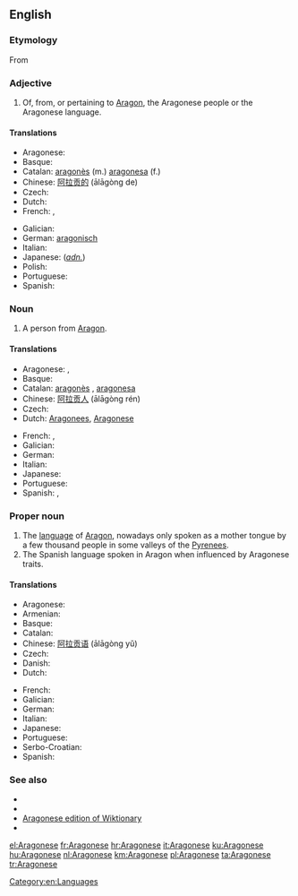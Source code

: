 ==English==

{{wikipedia|Aragonese language}}

===Etymology===
From {{suffix|Aragon|ese}}

===Adjective===
{{en-adj|-}}

# Of, from, or pertaining to [[Aragon]], the Aragonese people or the Aragonese language.

====Translations====
{{trans-top|from Aragon}}
* Aragonese: {{t+|an|aragonés}}
* Basque: {{t+|eu|aragoar}}
* Catalan: [[aragonès]] (m.) [[aragonesa]] (f.)
* Chinese: [[阿拉贡的]] (ālāgòng de)
* Czech: {{t-|cs|aragonský|m}}
* Dutch: {{t+|nl|Aragonees}}
* French: {{t+|fr|aragonais|m}}, {{t+|fr|aragonaise|f}}
{{trans-mid}}
* Galician: {{t+|gl|aragonés|m}}
* German: [[aragonisch]]
* Italian: {{t+|it|aragonese}}
* Japanese: (''[[adnominal|adn.]]'') {{t-|ja|アラゴンの|tr=Aragonno}}
* Polish: {{t+|pl|aragoński|m}}
* Portuguese: {{t+|pt|aragonês|m}}
* Spanish: {{t+|es|aragonés}}
{{trans-bottom}}

===Noun===
{{en-noun|pl=Aragonese}}

# A person from [[Aragon]].

====Translations====
{{trans-top|a person}}
* Aragonese: {{t+|an|aragonés|m}}, {{t-|an|aragonesa|f}}
* Basque: {{t+|eu|aragoar}}
* Catalan: [[aragonès]] {{m}}, [[aragonesa]] {{f}}
* Chinese: [[阿拉贡人]] (ālāgòng rén)
* Czech: {{t-|cs|Aragonec|m}}
* Dutch: [[Aragonees]], {{m}} [[Aragonese]] {{f}}
{{trans-mid}}
* French: {{t+|fr|Aragonais|m}}, {{t+|fr|Aragonaise|f}}
* Galician: {{t+|gl|aragonés|m}}
* German: {{t+|de|Aragonesisch}}
* Italian: {{t+|it|aragonese}}
* Japanese: {{t-|ja|アラゴン人|tr=Aragon-jin}}
* Portuguese: {{t+|pt|aragonês|m}}
* Spanish: {{t+|es|aragonés|m}}, {{t-|es|aragonesa|f}}
{{trans-bottom}}

===Proper noun===
{{en-proper noun}}

# The [[language]] of [[Aragon]], nowadays only spoken as a mother tongue by a few thousand people in some valleys of the [[Pyrenees]].
# The Spanish language spoken in Aragon when influenced by Aragonese traits.

====Translations====
{{trans-top|the language of Aragon}}
* Aragonese: {{t+|an|aragonés}}
* Armenian: {{t|hy|արագոներեն|sc=Armn}}
* Basque: {{t+|eu|aragoiera}}
* Catalan: {{t|ca|aragonès}}
* Chinese: [[阿拉贡语]] (ālāgòng yǔ)
* Czech: {{t-|cs|aragonština|f}}
* Danish: {{t+|da|aragonisk}}
* Dutch: {{t+|nl|Aragonees}}
{{trans-mid}}
* French: {{t+|fr|aragonais|m}}
* Galician: {{t+|gl|aragonés|m}}
* German: {{t+|de|Aragonesisch}}
* Italian: {{t+|it|aragonese}}
* Japanese: {{t+|ja|アラゴン語|tr=Aragon-go}}
* Portuguese: {{t+|pt|aragonês|m}}
* Serbo-Croatian: {{t-|sh|aragonski}}
* Spanish: {{t+|es|aragonés}}
{{trans-bottom}}

===See also===
{{interwiktionary|code=an}}

* {{langcat}}
* {{pedialite|Aragonese language}}
* [[:an:|Aragonese edition of Wiktionary]]
* {{ISO 639|link=Ethnologue|1code=an|lang=Aragonese|code=arg}}

[[Category:en:Languages]]

[[el:Aragonese]]
[[fr:Aragonese]]
[[hr:Aragonese]]
[[it:Aragonese]]
[[ku:Aragonese]]
[[hu:Aragonese]]
[[nl:Aragonese]]
[[km:Aragonese]]
[[pl:Aragonese]]
[[ta:Aragonese]]
[[tr:Aragonese]]